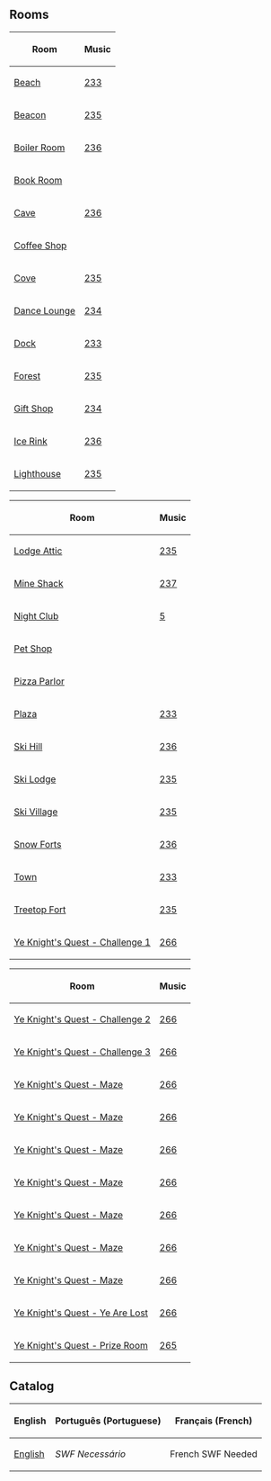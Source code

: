 

==Rooms==
<center>
{|class="wikitable" style="display: inline-table;"
!Room!!Music
|-
|[[Media:Rooms0508Beach.swf|Beach]]||[[Media:Music233.swf|233]]
|-
|[[Media:Rooms0508Beacon.swf|Beacon]]||[[Media:Music235.swf|235]]
|-
|[[Media:Rooms0508Boiler.swf|Boiler Room]]||[[Media:Music236.swf|236]]
|-
|[[Media:Rooms0508Book.swf|Book Room]]||{{n/a|???}}
|-
|[[Media:Rooms0508Cave.swf|Cave]]||[[Media:Music236.swf|236]]
|-
|[[Media:Rooms0508Coffee.swf|Coffee Shop]]||{{n/a|???}}
|-
|[[Media:Rooms0508Cove.swf|Cove]]||[[Media:Music235.swf|235]]
|-
|[[Media:Rooms0508Lounge.swf|Dance Lounge]]||[[Media:Music234.swf|234]]
|-
|[[Media:Rooms0508Dock.swf|Dock]]||[[Media:Music233.swf|233]]
|-
|[[Media:Rooms0508Forest.swf|Forest]]||[[Media:Music235.swf|235]]
|-
|[[Media:Rooms0508Shop.swf|Gift Shop]]||[[Media:Music234.swf|234]]
|-
|[[Media:Rooms0508Rink.swf|Ice Rink]]||[[Media:Music236.swf|236]]
|-
|[[Media:Rooms0508Light.swf|Lighthouse]]||[[Media:Music235.swf|235]]
|}
{|class="wikitable" style="display: inline-table;"
!Room!!Music
|-
|[[Media:Rooms0508Attic.swf|Lodge Attic]]||[[Media:Music235.swf|235]]
|-
|[[Media:Rooms0508Shack.swf|Mine Shack]]||[[Media:Music237.swf|237]]
|-
|[[Media:Rooms0508Dance.swf|Night Club]]||[[Media:Music5.swf|5]]
|-
|[[Media:Rooms0508Pet.swf|Pet Shop]]||{{n/a|???}}
|-
|[[Media:Rooms0508Pizza.swf|Pizza Parlor]]||{{n/a|???}}
|-
|[[Media:Rooms0508Plaza.swf|Plaza]]||[[Media:Music233.swf|233]]
|-
|[[Media:Rooms0508Mtn.swf|Ski Hill]]||[[Media:Music236.swf|236]]
|-
|[[Media:Rooms0508Lodge.swf|Ski Lodge]]||[[Media:Music235.swf|235]]
|-
|[[Media:Rooms0508Village.swf|Ski Village]]||[[Media:Music235.swf|235]]
|-
|[[Media:Rooms0508Forts.swf|Snow Forts]]||[[Media:Music236.swf|236]]
|-
|[[Media:Rooms0508Town.swf|Town]]||[[Media:Music233.swf|233]]
|-
|[[Media:Rooms0508Party1.swf|Treetop Fort]]||[[Media:Music235.swf|235]]
|-
|[[Media:Rooms0508Party2.swf|Ye Knight's Quest - Challenge 1]]||[[Media:Music266.swf|266]]
|}
{|class="wikitable" style="display: inline-table;"
!Room!!Music
|-
|[[Media:Rooms0508Party3.swf|Ye Knight's Quest - Challenge 2]]||[[Media:Music266.swf|266]]
|-
|[[Media:Rooms0508Party4.swf|Ye Knight's Quest - Challenge 3]]||[[Media:Music266.swf|266]]
|-
|[[Media:Rooms0508Party5.swf|Ye Knight's Quest - Maze]]||[[Media:Music266.swf|266]]
|-
|[[Media:Rooms0508Party6.swf|Ye Knight's Quest - Maze]]||[[Media:Music266.swf|266]]
|-
|[[Media:Rooms0508Party8.swf|Ye Knight's Quest - Maze]]||[[Media:Music266.swf|266]]
|-
|[[Media:Rooms0508Party9.swf|Ye Knight's Quest - Maze]]||[[Media:Music266.swf|266]]
|-
|[[Media:Rooms0508Party10.swf|Ye Knight's Quest - Maze]]||[[Media:Music266.swf|266]]
|-
|[[Media:Rooms0508Party11.swf|Ye Knight's Quest - Maze]]||[[Media:Music266.swf|266]]
|-
|[[Media:Rooms0508Party12.swf|Ye Knight's Quest - Maze]]||[[Media:Music266.swf|266]]
|-
|[[Media:Rooms0508Party7.swf|Ye Knight's Quest - Ye Are Lost]]||[[Media:Music266.swf|266]]
|-
|[[Media:Rooms0508Party13.swf|Ye Knight's Quest - Prize Room]]||[[Media:Music265.swf|265]]
|}
</center>

==Catalog==
{|class="wikitable" style="margin: auto;"
!English!!Português (Portuguese)!!Français (French)
|-
|[[Media:ENCataloguesParty-MedievalParty2009.swf|English]]||''SWF Necessário''||French SWF Needed
|}


{{Parties}}
